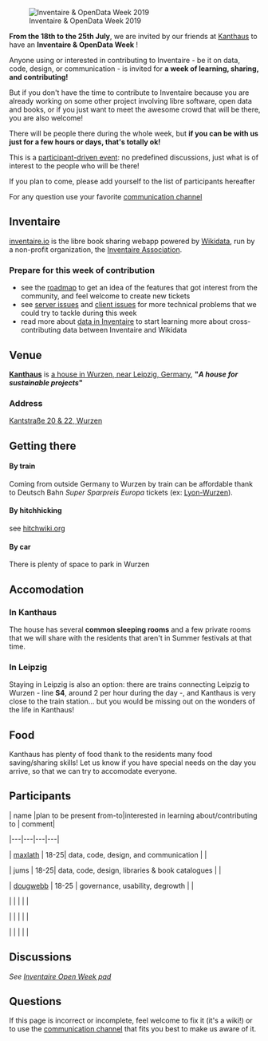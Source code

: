 <!-- LANG:EN, title="Inventaire & OpenData Week 2019"-->

[[File:https://user-images.githubusercontent.com/1596934/58413268-ad186a00-8078-11e9-9b96-bc22c8c6026c.png|Inventaire &amp; OpenData Week 2019]]

'''From the 18th to the 25th July''', we are invited by our friends at [https://kanthaus.online/en/ Kanthaus] to have an '''Inventaire &amp; OpenData Week''' !

Anyone using or interested in contributing to Inventaire - be it on data, code, design, or communication - is invited for '''a week of learning, sharing, and contributing!'''

But if you don't have the time to contribute to Inventaire because you are already working on some other project involving libre software, open data and books, or if you just want to meet the awesome crowd that will be there, you are also welcome!

There will be people there during the whole week, but '''if you can be with us just for a few hours or days, that's totally ok!'''

This is a [https://en.wikipedia.org/wiki/Unconference#Format participant-driven event]: no predefined discussions, just what is of interest to the people who will be there!

<p style="text-align: center; color: green; font-size: 1.2em; border: 1px solid">If you plan to come, please add yourself to the list of participants hereafter</p>

<p style="text-align: center; color: green; font-size: 1.2em; border: 1px solid">For any question use your favorite [[Communication channels|communication channel]]

<p>

== Inventaire ==

[https://inventaire.io inventaire.io] is the libre book sharing webapp powered by [https://wikidata.org Wikidata], run by a non-profit organization, the [[Association|Inventaire Association]].

=== Prepare for this week of contribution ===

* see the [https://trello.com/b/0lKcsZDj/inventaire-roadmap roadmap] to get an idea of the features that got interest from the community, and feel welcome to create new tickets
* see [http://github.com/inventaire/inventaire/issues server issues] and [http://github.com/inventaire/inventaire-client/issues client issues] for more technical problems that we could try to tackle during this week
* read more about [[Data|data in Inventaire]] to start learning more about cross-contributing data between Inventaire and Wikidata

== Venue ==

'''[https://kanthaus.online/en/ Kanthaus]''' is [https://www.openstreetmap.org/way/99897633 a house in Wurzen, near Leipzig, Germany], '''&quot;''A house for sustainable projects''&quot;'''

=== Address ===

[https://www.openstreetmap.org/way/99897633 Kantstraße 20 &amp; 22, Wurzen]

== Getting there ==

==== By train ====

Coming from outside Germany to Wurzen by train can be affordable thank to Deutsch Bahn ''Super Sparpreis Europa'' tickets (ex: [https://www.trainline.eu/search/lyon/wurzen/2019-07-17-06:00 Lyon-Wurzen]).

==== By hitchhicking ====

see [https://hitchwiki.org hitchwiki.org]

==== By car ====

There is plenty of space to park in Wurzen

== Accomodation ==

=== In Kanthaus ===

The house has several '''common sleeping rooms''' and a few private rooms that we will share with the residents that aren't in Summer festivals at that time.

=== In Leipzig ===

Staying in Leipzig is also an option: there are trains connecting Leipzig to Wurzen - line '''S4''', around 2 per hour during the day -, and Kanthaus is very close to the train station... but you would be missing out on the wonders of the life in Kanthaus!

== Food ==

Kanthaus has plenty of food thank to the residents many food saving/sharing skills! Let us know if you have special needs on the day you arrive, so that we can try to accomodate everyone.

== Participants ==

| name |plan to be present from-to|interested in learning about/contributing to | comment|

|---|---|---|---|

| [https://maxlath.eu maxlath] | 18-25| data, code, design, and communication | |

| jums | 18-25| data, code, design, libraries &amp; book catalogues | |

| [https://dougwebb.site/ dougwebb] | 18-25 | governance, usability, degrowth | |

| | | | |

| | | | |

| | | | |

== Discussions ==

''See [https://hack.allmende.io/inventaire-open-week-2019 Inventaire Open Week pad]''

== Questions ==

If this page is incorrect or incomplete, feel welcome to fix it (it's a wiki!) or to use the [[Communication channels|communication channel]] that fits you best to make us aware of it.

